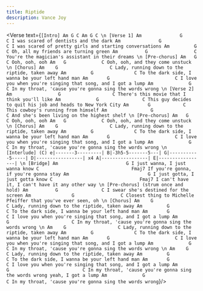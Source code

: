 ```yaml
---
title: Riptide
description: Vance Joy
---
```



<Verse text={`
[Intro]
Am G C
Am G C
 \n
[Verse 1]
Am              G                C
I was scared of dentists and the dark
Am              G                C
I was scared of pretty girls and starting conversations
    Am         G               C
Oh, all my friends are turning green
           Am          G                 C
You're the magician's assistant in their dreams
 \n
[Pre-chorus]
Am   G    C
Ooh, ooh, ooh
Am   G             C
Ooh, ooh, and they come unstuck
 \n
[Chorus]
Am    G                   C
Lady, running down to the riptide, taken away
       Am         G               C
To the dark side, I wanna be your left hand man
  Am       G                        C
I love you when you're singing that song, and I got a lump
      Am             G                       C
In my throat, 'cause you're gonna sing the words wrong
 \n
[Verse 2]
Am                 G                   C
There's this movie that I think you'll like
     Am             G                C
This guy decides to quit his job and heads to New York City
     Am       G            C
This cowboy's running from himself
    Am                G                C
And she's been living on the highest shelf
 \n
[Pre-chorus]
Am   G    C
Ooh, ooh, ooh
Am   G             C
Ooh, ooh, and they come unstuck
 \n
[Chorus]
Am    G                   C
Lady, running down to the riptide, taken away
       Am         G               C
To the dark side, I wanna be your left hand man
  Am       G                        C
I love you when you're singing that song, and I got a lump
      Am             G                       C
In my throat, 'cause you're gonna sing the words wrong
 \n
[Interlude]
  (C)
e|-------3---------|
B|-3h5-5-------5---|
G|-----------5-----|
D|-----------------| x4
A|-----------------|
E|-----------------|
 \n
[Bridge]
Am                         G
I just wanna, I just wanna know
C                                  Fmaj7
If you're gonna, if you're gonna stay
Am                             G
I just gotta, I just gotta know
C                                Fmaj7
I can't have it, I can't have it any other way
 \n
[Pre-chorus] (strum once and hold)
  Am          G                C
I swear she's destined for the screen
Am               G                 C
Closest thing to Michelle Pfeiffer that you've ever seen, oh
 \n
[Chorus]
Am    G                   C
Lady, running down to the riptide, taken away
       Am         G               C
To the dark side, I wanna be your left hand man
  Am       G                        C
I love you when you're singing that song, and I got a lump
      Am             G                       C
In my throat, 'cause you're gonna sing the words wrong
 \n
Am    G                   C
Lady, running down to the riptide, taken away
       Am         G               C
To the dark side, I wanna be your left hand man
  Am       G                        C
I love you when you're singing that song, and I got a lump
      Am             G                       C
In my throat, 'cause you're gonna sing the words wrong
 \n
Am    G                   C
Lady, running down to the riptide, taken away
       Am         G               C
To the dark side, I wanna be your left hand man
  Am       G                        C
I love you when you're singing that song, and I got a lump
      Am             G                           C
In my throat, 'cause you're gonna sing the words wrong yeah, I got a lump
      Am             G                       C
In my throat, 'cause you're gonna sing the words wrong
`}/>
